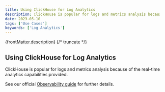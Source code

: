 ```yaml
---
title: Using ClickHouse for Log Analytics
description: ClickHouse is popular for logs and metrics analysis because of the real-time analytics capabilities provided. Ready to find out more?
date: 2023-05-10
tags: ['Use Cases']
keywords: ['Log Analytics']
---
```


{frontMatter.description}
{/* truncate */}

## Using ClickHouse for Log Analytics

ClickHouse is popular for logs and metrics analysis because of the real-time analytics capabilities provided. 

See our official [Observability guide](/docs/en/observability) for further details.
